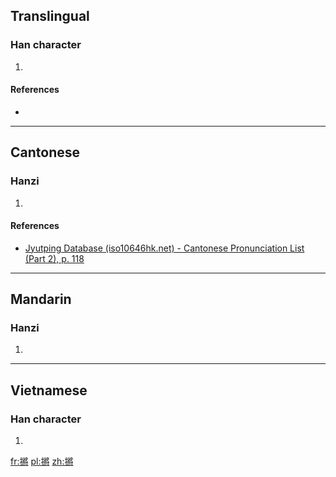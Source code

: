==Translingual==

===Han character===
{{Han char|rn=64|rad=手|as=11|sn=14|four=|canj=QVMI|ids=⿰扌將}}

# {{defn|Han|sort=手11}}

====References====
* {{Han ref|kx=0451.010|dkj=12615|dj=0801.130|hdz=31950.120|uh=646A|ud=25706}}

----

==Cantonese==

===Hanzi===
{{yue-hanzi|jyut=[[zoeng1]]|y=jeung1}}

# {{defn|lang=yue|sort=手11}}

====References====
*[http://www.iso10646hk.net/jp/document/download.jsp Jyutping Database (iso10646hk.net) - Cantonese Pronunciation List (Part 2), p. 118]

----

==Mandarin==

===Hanzi===
{{cmn-hanzi|pin=[[jiāng]] ([[jiang1]]), [[tuò]] ([[tuo4]])|wg=chiang<sup>1</sup>, t'o<sup>4</sup>}}

# {{defn|lang=cmn|sort=手11}}

----

==Vietnamese==

===Han character===
{{vi-readings|rs=手11| hanviet = rướn}}

# {{defn|lang=vi|sort=手11}}

[[fr:摪]]
[[pl:摪]]
[[zh:摪]]